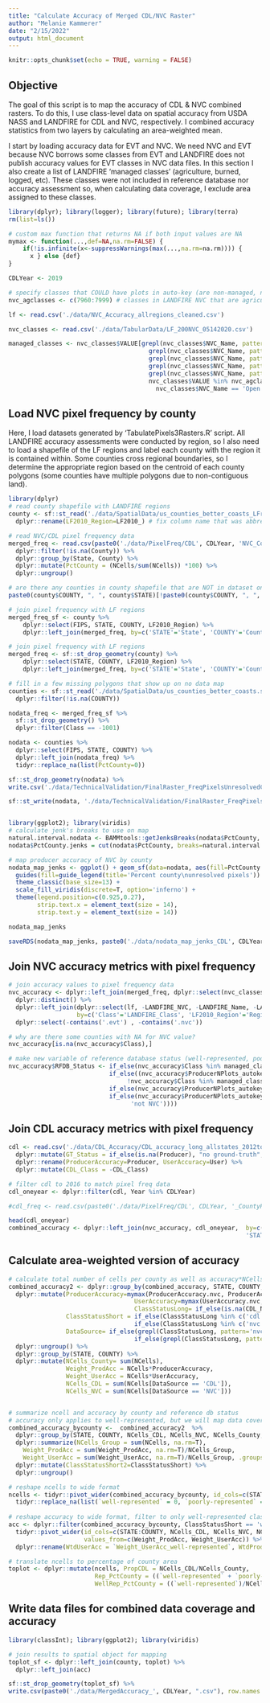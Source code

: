 ```yaml
---
title: "Calculate Accuracy of Merged CDL/NVC Raster"
author: "Melanie Kammerer"
date: "2/15/2022"
output: html_document
---
```


```r
knitr::opts_chunk$set(echo = TRUE, warning = FALSE)
```

## Objective
The goal of this script is to map the accuracy of CDL & NVC combined rasters. To do this, I use class-level data on spatial accuracy from USDA NASS and LANDFIRE for CDL and NVC, respectively. I combined accuracy statistics from two layers by calculating an area-weighted mean.

I start by loading accuracy data for EVT and NVC. We need NVC and EVT because NVC borrows some classes from EVT and LANDFIRE does not publish accuracy values for EVT classes in NVC data files. In this section I also create a list of LANDFIRE 'managed classes' (agriculture, burned, logged, etc). These classes were not included in reference database nor accuracy assessment so, when calculating data coverage, I exclude area assigned to these classes.

```r
library(dplyr); library(logger); library(future); library(terra)
rm(list=ls())

# custom max function that returns NA if both input values are NA
mymax <- function(...,def=NA,na.rm=FALSE) {
    if(!is.infinite(x<-suppressWarnings(max(...,na.rm=na.rm)))) {
      x } else {def}
}

CDLYear <- 2019

# specify classes that COULD have plots in auto-key (are non-managed, not agriculture or NLCD developed)
nvc_agclasses <- c(7960:7999) # classes in LANDFIRE NVC that are agriculture

lf <- read.csv('./data/NVC_Accuracy_allregions_cleaned.csv')

nvc_classes <- read.csv('./data/TabularData/LF_200NVC_05142020.csv')

managed_classes <- nvc_classes$VALUE[grepl(nvc_classes$NVC_Name, pattern='Developed-') | 
                                       grepl(nvc_classes$NVC_Name, pattern='Recently Burned-') | 
                                       grepl(nvc_classes$NVC_Name, pattern='Recently Logged-') | 
                                       grepl(nvc_classes$NVC_Name, pattern='Recently Disturbed Other-') | 
                                       grepl(nvc_classes$NVC_Name, pattern='Forest Plantation') | 
                                       nvc_classes$VALUE %in% nvc_agclasses |
                                         nvc_classes$NVC_Name == 'Open Water']
```
 
## Load NVC pixel frequency by county
Here, I load datasets generated by 'TabulatePixels3Rasters.R' script. All LANDFIRE accuracy assessments were conducted by region, so I also need to load a shapefile of the LF regions and label each county with the region it is contained within. Some counties cross regional boundaries, so I determine the appropriate region based on the centroid of each county polygons (some counties have multiple polygons due to non-contiguous land).
```r
library(dplyr)
# read county shapefile with LANDFIRE regions
county <- sf::st_read('./data/SpatialData/us_counties_better_coasts_LFregion.shp') %>%
  dplyr::rename(LF2010_Region=LF2010_) # fix column name that was abbreviated by shp driver

# read NVC/CDL pixel frequency data
merged_freq <- read.csv(paste0('./data/PixelFreq/CDL', CDLYear, 'NVC_CountyPixelFreq.csv')) %>%
  dplyr::filter(!is.na(County)) %>%
  dplyr::group_by(State, County) %>%
  dplyr::mutate(PctCounty = (NCells/sum(NCells)) *100) %>%
  dplyr::ungroup()

# are there any counties in county shapefile that are NOT in dataset on NVC pixel frequency?
paste0(county$COUNTY, ", ", county$STATE)[!paste0(county$COUNTY, ", ", county$STATE) %in% paste0(merged_freq$County, ", ", merged_freq$State)]

# join pixel frequency with LF regions
merged_freq_sf <- county %>%
    dplyr::select(FIPS, STATE, COUNTY, LF2010_Region) %>%
    dplyr::left_join(merged_freq, by=c('STATE'='State', 'COUNTY'='County'))

# join pixel frequency with LF regions
merged_freq <- sf::st_drop_geometry(county) %>%
    dplyr::select(STATE, COUNTY, LF2010_Region) %>%
    dplyr::left_join(merged_freq, by=c('STATE'='State', 'COUNTY'='County'))

```
```r

# fill in a few missing polygons that show up on no data map
counties <- sf::st_read('./data/SpatialData/us_counties_better_coasts.shp') %>%
  dplyr::filter(!is.na(COUNTY))

nodata_freq <- merged_freq_sf %>%
  sf::st_drop_geometry() %>%
  dplyr::filter(Class == -1001)

nodata <- counties %>%
  dplyr::select(FIPS, STATE, COUNTY) %>%
  dplyr::left_join(nodata_freq) %>%
  tidyr::replace_na(list(PctCounty=0))

sf::st_drop_geometry(nodata) %>%
write.csv('./data/TechnicalValidation/FinalRaster_FreqPixelsUnresolvedConflict.csv')

sf::st_write(nodata, './data/TechnicalValidation/FinalRaster_FreqPixelsUnresolvedConflict.shp', delete_dsn=T)


library(ggplot2); library(viridis)
# calculate jenk's breaks to use on map
natural.interval.nodata <- BAMMtools::getJenksBreaks(nodata$PctCounty, k = 7)
nodata$PctCounty.jenks = cut(nodata$PctCounty, breaks=natural.interval.nodata , include.lowest = TRUE)

# map producer accuracy of NVC by county
nodata_map_jenks <- ggplot() + geom_sf(data=nodata, aes(fill=PctCounty.jenks),  color=NA) +  
  guides(fill=guide_legend(title='Percent county\nunresolved pixels')) +
  theme_classic(base_size=13) +
  scale_fill_viridis(discrete=T, option='inferno') +
  theme(legend.position=c(0.925,0.27),
        strip.text.x = element_text(size = 14),
        strip.text.y = element_text(size = 14))

nodata_map_jenks

saveRDS(nodata_map_jenks, paste0('./data/nodata_map_jenks_CDL', CDLYear, '.rds'))

```

## Join NVC accuracy metrics with pixel frequency
```r
# join accuracy values to pixel frequency data
nvc_accuracy <- dplyr::left_join(merged_freq, dplyr::select(nvc_classes, VALUE, NVC_Name), by=c('Class'= 'VALUE')) %>%
  dplyr::distinct() %>%
  dplyr::left_join(dplyr::select(lf, -LANDFIRE_NVC, -LANDFIRE_Name, -LANDFIRE_EVT), 
                   by=c('Class'='LANDFIRE_Class', 'LF2010_Region'='Region')) %>%
  dplyr::select(-contains('.evt') , -contains('.nvc'))

# why are there some counties with NA for NVC value?
nvc_accuracy[is.na(nvc_accuracy$Class),]

# make new variable of reference database status (well-represented, poorly-represented, absent, or managed/ag)
nvc_accuracy$RFDB_Status <- if_else(nvc_accuracy$Class %in% managed_classes, 'absent, managed/ag/disturbed', 
                            if_else((nvc_accuracy$ProducerNPlots_autokey == 0|is.na(nvc_accuracy$ProducerNPlots_autokey)) & 
                                 !nvc_accuracy$Class %in% managed_classes,  'absent, could be added', 
                            if_else(nvc_accuracy$ProducerNPlots_autokey >= 30, 'well-represented',
                            if_else(nvc_accuracy$ProducerNPlots_autokey < 30 & nvc_accuracy$ProducerNPlots_autokey > 0, 'poorly-represented',
                                  'not NVC'))))

```

## Join CDL accuracy metrics with pixel frequency
```r
cdl <- read.csv('./data/CDL_Accuracy/CDL_accuracy_long_allstates_2012to2020.csv')  %>%
  dplyr::mutate(GT_Status = if_else(is.na(Producer), "no ground-truth", "present")) %>%
  dplyr::rename(ProducerAccuracy=Producer, UserAccuracy=User) %>%
  dplyr::mutate(CDL_Class = -CDL_Class)

# filter cdl to 2016 to match pixel freq data
cdl_oneyear <- dplyr::filter(cdl, Year %in% CDLYear)

#cdl_freq <- read.csv(paste0('./data/PixelFreq/CDL', CDLYear, '_CountyPixelFreq.csv'))

head(cdl_oneyear)
combined_accuracy <- dplyr::left_join(nvc_accuracy, cdl_oneyear,  by=c('Class'='CDL_Class', 
                                                                  'STATE'='State'), suffix=c('.nvc', '.cdl')) 
```


## Calculate area-weighted version of accuracy
```r
# calculate total number of cells per county as well as accuracy*NCells of a specific class (will sum in next step to get area-weighted average)
combined_accuracy2 <- dplyr::group_by(combined_accuracy, STATE, COUNTY, Class) %>%
  dplyr::mutate(ProducerAccuracy=mymax(ProducerAccuracy.nvc, ProducerAccuracy.cdl, na.rm=T),
                                   UserAccuracy=mymax(UserAccuracy.nvc, UserAccuracy.cdl, na.rm=T), # select source of accuracy value
                                   ClassStatusLong= if_else(is.na(CDL_Name), paste0('nvc: ', RFDB_Status), paste0('cdl: ',GT_Status)),
                ClassStatusShort = if_else(ClassStatusLong %in% c('cdl: present', 'nvc: well-represented'), 'well-represented',
                                   if_else(ClassStatusLong %in% c('nvc: poorly-represented'), 'poorly-represented', 'absent')),
                DataSource= if_else(grepl(ClassStatusLong, pattern='nvc: '), 'NVC',
                                   if_else(grepl(ClassStatusLong, pattern='cdl: '), 'CDL', 'uh-oh'))) %>% 
  dplyr::ungroup() %>%
  dplyr::group_by(STATE, COUNTY) %>%
  dplyr::mutate(NCells_County= sum(NCells), 
                Weight_ProdAcc = NCells*ProducerAccuracy,
                Weight_UserAcc = NCells*UserAccuracy,
                NCells_CDL = sum(NCells[DataSource == 'CDL']),
                NCells_NVC = sum(NCells[DataSource == 'NVC'])) 


# summarize ncell and accuracy by county and reference db status
# accuracy only applies to well-represented, but we will map data coverage of well and poorly represented classes
combined_accuracy_bycounty <-  combined_accuracy2  %>%
  dplyr::group_by(STATE, COUNTY, NCells_CDL, NCells_NVC, NCells_County, ClassStatusShort) %>%
  dplyr::summarize(NCells_Group = sum(NCells, na.rm=T), 
    Weight_ProdAcc = sum(Weight_ProdAcc, na.rm=T)/NCells_Group,
    Weight_UserAcc = sum(Weight_UserAcc, na.rm=T)/NCells_Group, .groups='keep') %>%
  dplyr::mutate(ClassStatusShort2=ClassStatusShort) %>%
  dplyr::ungroup()

# reshape ncells to wide format
ncells <- tidyr::pivot_wider(combined_accuracy_bycounty, id_cols=c(STATE:COUNTY, NCells_CDL, NCells_NVC, NCells_County),   names_from=ClassStatusShort, values_from=NCells_Group) %>%
  tidyr::replace_na(list(`well-represented` = 0, `poorly-represented` = 0))
  
# reshape accuracy to wide format, filter to only well-represented classes
acc <- dplyr::filter(combined_accuracy_bycounty, ClassStatusShort == 'well-represented') %>% 
  tidyr::pivot_wider(id_cols=c(STATE:COUNTY, NCells_CDL, NCells_NVC, NCells_County), names_from=ClassStatusShort, 
                     values_from=c(Weight_ProdAcc, Weight_UserAcc)) %>%
  dplyr::rename(WtdUserAcc = `Weight_UserAcc_well-represented`, WtdProdAcc = `Weight_ProdAcc_well-represented`)

# translate ncells to percentage of county area
toplot <- dplyr::mutate(ncells, PropCDL = NCells_CDL/NCells_County,
                        Rep_PctCounty = ((`well-represented` + `poorly-represented`)/NCells_County)*100,
                        WellRep_PctCounty = ((`well-represented`)/NCells_County)*100)
```

## Write data files for combined data coverage and accuracy 
```r
library(classInt); library(ggplot2); library(viridis)

# join results to spatial object for mapping
toplot_sf <- dplyr::left_join(county, toplot) %>%
  dplyr::left_join(acc)

sf::st_drop_geometry(toplot_sf) %>%
write.csv(paste0('./data/MergedAccuracy_', CDLYear, ".csv"), row.names = F)
```

